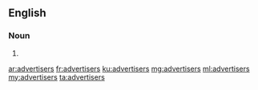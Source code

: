 ==English==

===Noun===
{{head|en}}

# {{plural of|advertiser}}

[[ar:advertisers]]
[[fr:advertisers]]
[[ku:advertisers]]
[[mg:advertisers]]
[[ml:advertisers]]
[[my:advertisers]]
[[ta:advertisers]]
